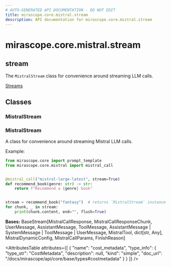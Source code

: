 ```yaml
---
# AUTO-GENERATED API DOCUMENTATION - DO NOT EDIT
title: mirascope.core.mistral.stream
description: API documentation for mirascope.core.mistral.stream
---
```


# mirascope.core.mistral.stream

## <ApiType type="Module" module="mirascope.core.mistral.stream" path="core/mistral/stream" symbolName="stream" /> stream

The `MistralStream` class for convenience around streaming LLM calls.

<Info title="Usage">

[Streams](/docs/mirascope/learn/streams)

</Info>

## Classes

### MistralStream

### <ApiType type="Class" module="mirascope.core.mistral.stream" path="core/mistral/stream" symbolName="MistralStream" /> MistralStream

A class for convenience around streaming Mistral LLM calls.

Example:

```python
from mirascope.core import prompt_template
from mirascope.core.mistral import mistral_call


@mistral_call("mistral-large-latest", stream=True)
def recommend_book(genre: str) -> str:
    return f"Recommend a {genre} book"


stream = recommend_book("fantasy")  # returns `MistralStream` instance
for chunk, _ in stream:
    print(chunk.content, end="", flush=True)
```

**Bases:** BaseStream[MistralCallResponse, MistralCallResponseChunk, UserMessage, AssistantMessage, ToolMessage, AssistantMessage | SystemMessage | ToolMessage | UserMessage, MistralTool, dict[str, Any], MistralDynamicConfig, MistralCallParams, FinishReason]

<AttributesTable
  attributes={[
  {
    "name": "cost_metadata",
    "type_info": {
      "type_str": "CostMetadata",
      "description": null,
      "kind": "simple",
      "doc_url": "/docs/mirascope/api/core/base/types#costmetadata"
    }
  }
]}
/>



